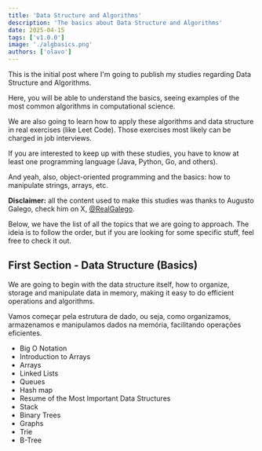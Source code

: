 ```yaml
---
title: 'Data Structure and Algorithms'
description: 'The basics about Data Structure and Algorithms'
date: 2025-04-15
tags: ['v1.0.0']
image: './algbasics.png'
authors: ['olavo']
---
```


This is the initial post where I'm going to publish my studies regarding Data Structure and Algorithms.

Here, you will be able to understand the basics, seeing examples of the most common algorithms in computational science.

We are also going to learn how to apply these algorithms and data structure in real exercises (like Leet Code). Those
exercises most likely can be charged in job interviews.

If you are interested to keep up with these studies, you have to know at least one programming language (Java, Python, Go,
and others).

And yeah, also, object-oriented programming and the basics: how to manipulate strings, arrays, etc.

**Disclaimer:** all the content used to make this studies was thanks to Augusto Galego, check him on X, [@RealGalego](https://x.com/RealGalego).

Below, we have the list of all the topics that we are going to approach. The ideia is to follow the order, but if you are
looking for some specific stuff, feel free to check it out.


## First Section - Data Structure (Basics)

We are going to begin with the data structure itself, how to organize, storage and manipulate data in memory, making it
easy to do efficient operations and algorithms.

Vamos começar pela estrutura de dado, ou seja, como organizamos, armazenamos e manipulamos dados na memória, facilitando operações eficientes.

- Big O Notation
- Introduction to Arrays
- Arrays
- Linked Lists
- Queues
- Hash map
- Resume of the Most Important Data Structures
- Stack
- Binary Trees
- Graphs
- Trie
- B-Tree